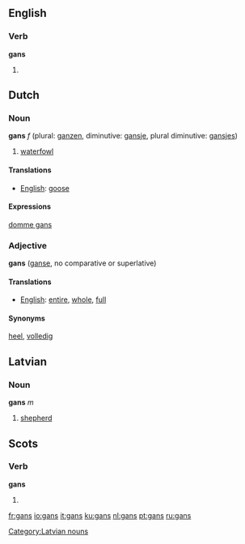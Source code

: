 {{see|Gans}}

==English==
===Verb===
'''gans'''

# {{cattag|Geordie}} {{third-person singular of|gan}}

==Dutch==
===Noun===
'''gans''' ''f'' (plural: [[ganzen]], diminutive: [[gansje]], plural diminutive: [[gansjes]])

# [[waterfowl]]

====Translations====
*[[English]]: [[goose]]

====Expressions====
[[domme gans]]


===Adjective===
'''gans''' ([[ganse]], no comparative or superlative)

====Translations====
*[[English]]: [[entire]], [[whole]], [[full]]

====Synonyms====
[[heel]], [[volledig]]


==Latvian==
===Noun===
'''gans''' ''m''

# [[shepherd]]

[[Category:Latvian nouns]]

==Scots==

===Verb===
'''gans'''

# {{third-person singular of|gan}}

[[fr:gans]]
[[io:gans]]
[[it:gans]]
[[ku:gans]]
[[nl:gans]]
[[pt:gans]]
[[ru:gans]]